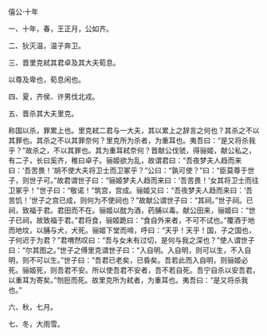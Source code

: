 

僖公·十年

一、十年，春，王正月，公如齐。

二、狄灭温，温子奔卫。

三、晋里克弒其君卓及其大夫荀息。

以尊及卑也，荀息闲也。

四、夏，齐侯、许男伐北戎。

五、晋杀其大夫里克。

称国以杀，罪累上也。里克弒二君与一大夫，其以累上之辞言之何也？其杀之不以其罪也。其杀之不以其罪奈何？里克所为杀者，为重耳也。夷吾曰：“是又将杀我乎？”故杀之，不以其罪也。其为重耳弒奈何？晋献公伐虢，得骊姬，献公私之，有二子，长曰奚齐，稚曰卓子。骊姬欲为乱，故谓君曰：“吾夜梦夫人趋而来曰：‘吾苦畏！’胡不使大夫将卫士而卫冢乎？”公曰：“孰可使？”曰：“臣莫尊于世子，则世子可。”故君谓世子曰：“骊姬梦夫人趋而来曰：‘吾苦畏！’女其将卫士而往卫冢乎！”世子曰：“敬诺！”筑宫，宫成。骊姬又曰：“吾夜梦夫人趋而来曰：‘吾苦饥！’世子之宫已成，则何为不使祠也？”故献公谓世子曰：“其祠。”世子祠。已祠，致福于君。君田而不在。骊姬以酖为酒，药脯以毒。献公田来，骊姬曰：“世子已祠，故致福于君。”君将食，骊姬跪曰：“食自外来者，不可不试也。”覆酒于地而地坟，以脯与犬，犬死。骊姬下堂而啼，呼曰：“天乎！天乎！国，子之国也，子何迟于为君？”君喟然叹曰：“吾与女未有过切，是何与我之深也？”使人谓世子曰：“尔其图之。”世子之傅里克谓世子曰：“入自明。入自明，则可以生，不入自明，则不可以生。”世子曰：“吾君已老矣，已昏矣。吾若此而入自明，则骊姬必死。骊姬死，则吾君不安。所以使吾君不安者，吾不若自死。吾宁自杀以安吾君，以重耳为寄矣。”刎脰而死。故里克所为弒者，为重耳也。夷吾曰：“是又将杀我也。”

六、秋，七月。

七、冬，大雨雪。

